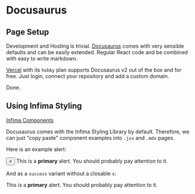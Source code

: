 # Docusaurus

## Page Setup

Development and Hosting is trivial. [Docusaurus](https://docusaurus.io/docs) comes with very sensible defaults and can be easily extended.
Regular React code and be combined with easy to write markdown.

[Vercel](https://vercel.com) with its `hobby` plan supports Docusaurus v2 out of the box and for free. Just login, connect your repository and add a custom domain.

Done.

## Using Infima Styling

[Infima Components](https://infima.dev/docs/components)

Docusaurus comes with the Infima Styling Library by default. Therefore, we can just "copy paste" component examples into `.jsx` and `.mdx` pages.

Here is an example alert:

<div class="alert alert--primary" role="alert">
    <button aria-label="Close" class="clean-btn close" type="button"><span aria-hidden="true">×</span></button>
    This is a <strong>primary</strong> alert. You should probably pay attention to it.
</div>

And as a `success` variant without a closable `x`:

<div class="alert alert--success" role="alert">
    This is a <strong>primary</strong> alert. You should probably pay attention to it.
</div>

